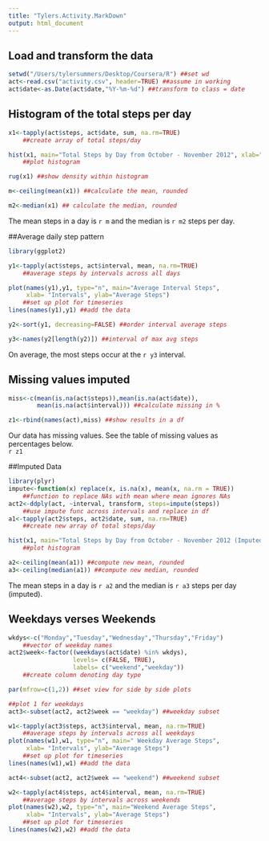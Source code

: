 ```yaml
---
title: "Tylers.Activity.MarkDown"
output: html_document
---
```


## Load and transform the data
```r
setwd("/Users/tylersummers/Desktop/Coursera/R") ##set wd
act<-read.csv("activity.csv", header=TRUE) ##assume in working         directory
act$date<-as.Date(act$date,"%Y-%m-%d") ##transform to class = date
```

## Histogram of the total steps per day  

```r
x1<-tapply(act$steps, act$date, sum, na.rm=TRUE)
    ##create array of total steps/day

hist(x1, main="Total Steps by Day from October - November 2012", xlab="Daily Total Steps") 
    ##plot histogram

rug(x1) ##show density within histogram

m<-ceiling(mean(x1)) ##calculate the mean, rounded

m2<-median(x1) ## calculate the median, rounded
```
The mean steps in a day is `r m` and the median is `r m2` steps per day.  
  
##Average daily step pattern  
```r
library(ggplot2)

y1<-tapply(act$steps, act$interval, mean, na.rm=TRUE)
    ##average steps by intervals across all days

plot(names(y1),y1, type="n", main="Average Interval Steps", 
     xlab= "Intervals", ylab="Average Steps")
    ##set up plot for timeseries 
lines(names(y1),y1) ##add the data

y2<-sort(y1, decreasing=FALSE) ##order interval average steps

y3<-names(y2[length(y2)]) ##interval of max avg steps
````
On average, the most steps occur at the `r y3` interval.  
  
## Missing values imputed  

````r
miss<-c(mean(is.na(act$steps)),mean(is.na(act$date)),
        mean(is.na(act$interval))) ##calculate missing in %

z1<-rbind(names(act),miss) ##show results in a df
````
Our data has missing values. See the table of missing values as percentages below.  
`r z1`  
  
##Imputed Data
```` r
library(plyr)
impute<-function(x) replace(x, is.na(x), mean(x, na.rm = TRUE))
    ##function to replace NAs with mean where mean ignores NAs
act2<-ddply(act, ~interval, transform, steps=impute(steps))
    ##use impute func across intervals and replace in df
a1<-tapply(act2$steps, act2$date, sum, na.rm=TRUE)
    ##create new array of total steps/day

hist(x1, main="Total Steps by Day from October - November 2012 (Imputed)", xlab="Daily Total Steps") 
    ##plot histogram

a2<-ceiling(mean(a1)) ##compute new mean, rounded
a3<-ceiling(median(a1)) ##compute new median, rounded
````
The mean steps in a day is `r a2` and the median is `r a3` steps per day (imputed).  

## Weekdays verses Weekends  
````r
wkdys<-c("Monday","Tuesday","Wednesday","Thursday","Friday")
    ##vector of weekday names
act2$week<-factor((weekdays(act$date) %in% wkdys), 
                  levels= c(FALSE, TRUE), 
                  labels= c("weekend","weekday"))
    ##create column denoting day type

par(mfrow=c(1,2)) ##set view for side by side plots

##plot 1 for weekdays
act3<-subset(act2, act2$week == "weekday") ##weekday subset

w1<-tapply(act3$steps, act3$interval, mean, na.rm=TRUE)
    ##average steps by intervals across all weekdays
plot(names(w1),w1, type="n", main=" Weekday Average Steps", 
     xlab= "Intervals", ylab="Average Steps")
    ##set up plot for timeseries 
lines(names(w1),w1) ##add the data

act4<-subset(act2, act2$week == "weekend") ##weekend subset

w2<-tapply(act4$steps, act4$interval, mean, na.rm=TRUE)
    ##average steps by intervals across weekends
plot(names(w2),w2, type="n", main="Weekend Average Steps", 
     xlab= "Intervals", ylab="Average Steps")
    ##set up plot for timeseries 
lines(names(w2),w2) ##add the data
````
